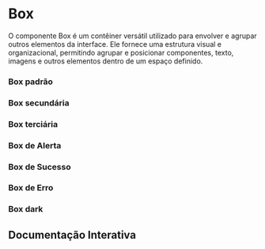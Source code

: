 

<Meta of={Story} />

# Box

O componente Box é um contêiner versátil utilizado para envolver e agrupar outros elementos da interface. Ele fornece uma estrutura visual e organizacional, permitindo agrupar e posicionar componentes, texto, imagens e outros elementos dentro de um espaço definido.

### Box padrão

<Canvas of={Story.Primary} />

### Box secundária

<Canvas of={Story.Secondary} />

### Box terciária

<Canvas of={Story.Tertiary} />

### Box de Alerta

<Canvas of={Story.BoxAlert} />

### Box de Sucesso

<Canvas of={Story.BoxSuccess} />

### Box de Erro

<Canvas of={Story.BoxError} />

### Box dark

<Canvas of={Story.BoxDark} />

## Documentação Interativa

<Primary />
<Controls />
